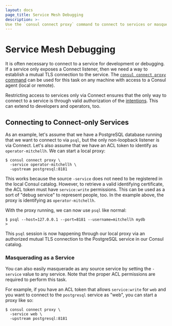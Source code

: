 ```yaml
---
layout: docs
page_title: Service Mesh Debugging
description: >-
Use the `consul connect proxy` command to connect to services or masquerade as other services for development and debugging purposes. Example code demonstrates connecting to services that are part of the service mesh as listeners only.
---
```


# Service Mesh Debugging

It is often necessary to connect to a service for development or debugging.
If a service only exposes a Connect listener, then we need a way to establish
a mutual TLS connection to the service. The
[`consul connect proxy` command](/commands/connect/proxy) can be used
for this task on any machine with access to a Consul agent (local or remote).

Restricting access to services only via Connect ensures that the only way to
connect to a service is through valid authorization of the
[intentions](/docs/connect/intentions). This can extend to developers
and operators, too.

## Connecting to Connect-only Services

As an example, let's assume that we have a PostgreSQL database running that
we want to connect to via `psql`, but the only non-loopback listener is
via Connect. Let's also assume that we have an ACL token to identify as
`operator-mitchellh`. We can start a local proxy:

```shell-session
$ consul connect proxy \
  -service operator-mitchellh \
  -upstream postgresql:8181
```

This works because the source `-service` does not need to be registered
in the local Consul catalog. However, to retrieve a valid identifying
certificate, the ACL token must have `service:write` permissions. This
can be used as a sort of "debug service" to represent people, too. In
the example above, the proxy is identifying as `operator-mitchellh`.

With the proxy running, we can now use `psql` like normal:

```shell-session
$ psql --host=127.0.0.1 --port=8181 --username=mitchellh mydb
>
```

This `psql` session is now happening through our local proxy via an
authorized mutual TLS connection to the PostgreSQL service in our Consul
catalog.

### Masquerading as a Service

You can also easily masquerade as any source service by setting the
`-service` value to any service. Note that the proper ACL permissions are
required to perform this task.

For example, if you have an ACL token that allows `service:write` for
`web` and you want to connect to the `postgresql` service as "web", you
can start a proxy like so:

```shell-session
$ consul connect proxy \
  -service web \
  -upstream postgresql:8181
```
